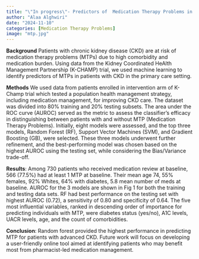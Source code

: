 ```yaml
---
title: "\"In progress\"- Predictors of  Medication Therapy Problems in Patients with Chronic Kidney Disease"
author: "Alaa Alghwiri"
date: "2024-11-10"
categories: [Medication Therapy Problems]
image: "mtp.jpg"
---
```


**Background** Patients with chronic kidney disease (CKD) are at risk of medication therapy problems (MTPs) due to high comorbidity and medication burden. Using data from the Kidney Coordinated HeAlth Management Partnership (K-CHAMP) trial, we used machine learning to identify predictors of MTPs in patients with CKD in the primary care setting.

**Methods** We used data from patients enrolled in intervention arm of K-Champ trial which tested a population health management strategy, including medication management, for improving CKD care. The dataset was divided into 80% training and 20% testing subsets. The area under the ROC curve (AUROC) served as the metric to assess the classifier's efficacy in distinguishing between patients with and without MTP (Medication Therapy Problems). Initially, eight models were assessed, and the top three models, Random Forest (RF), Support Vector Machines (SVM), and Gradient Boosting (GB), were selected. These three models underwent further refinement, and the best-performing model was chosen based on the highest AUROC using the testing set, while considering the Bias/Variance trade-off.

**Results**: Among 730 patients who received medication review at baseline, 566 (77.5%) had at least 1 MTP at baseline. Their mean age 74, 55% females, 92% Whites, 64% with diabetes, 5.8 mean number of meds at baseline. AUROC for the 3 models are shown in Fig 1 for both the training and testing data sets. RF had best performance on the testing set with highest AUROC (0.72), a sensitivity of 0.80 and specificity of 0.64. The five most influential variables, ranked in descending order of importance for predicting individuals with MTP, were diabetes status (yes/no), A1C levels, UACR levels, age, and the count of comorbidities.

**Conclusion**: Random forest provided the highest performance in predicting MTP for patients with advanced CKD. Future work will focus on developing a user-friendly online tool aimed at identifying patients who may benefit most from pharmacist-led medication management.
